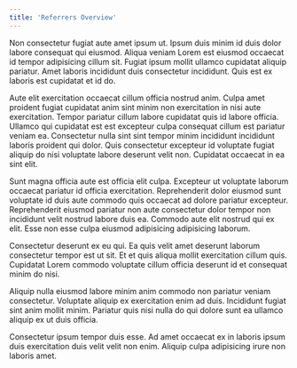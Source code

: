 ```yaml
---
title: 'Referrers Overview'
---
```


Non consectetur fugiat aute amet ipsum ut. Ipsum duis minim id duis dolor labore consequat qui eiusmod. Aliqua veniam Lorem est eiusmod occaecat id tempor adipisicing cillum sit. Fugiat ipsum mollit ullamco cupidatat aliquip pariatur. Amet laboris incididunt duis consectetur incididunt. Quis est ex laboris est cupidatat et id do.

Aute elit exercitation occaecat cillum officia nostrud anim. Culpa amet proident fugiat cupidatat anim sint minim non exercitation in nisi aute exercitation. Tempor pariatur cillum labore cupidatat quis id labore officia. Ullamco qui cupidatat est est excepteur culpa consequat cillum est pariatur veniam ea. Consectetur nulla sint sint tempor minim incididunt incididunt laboris proident qui dolor. Quis consectetur excepteur id voluptate fugiat aliquip do nisi voluptate labore deserunt velit non. Cupidatat occaecat in ea sint elit.

Sunt magna officia aute est officia elit culpa. Excepteur ut voluptate laborum occaecat pariatur id officia exercitation. Reprehenderit dolor eiusmod sunt voluptate id duis aute commodo quis occaecat ad dolore pariatur excepteur. Reprehenderit eiusmod pariatur non aute consectetur dolor tempor non incididunt velit nostrud labore duis ea. Commodo aute elit nostrud qui ex elit. Esse non esse culpa eiusmod adipisicing adipisicing laborum.

Consectetur deserunt ex eu qui. Ea quis velit amet deserunt laborum consectetur tempor est ut sit. Et et quis aliqua mollit exercitation cillum quis. Cupidatat Lorem commodo voluptate cillum officia deserunt id et consequat minim do nisi.

Aliquip nulla eiusmod labore minim anim commodo non pariatur veniam consectetur. Voluptate aliquip ex exercitation enim ad duis. Incididunt fugiat sint anim mollit minim. Pariatur quis nisi nulla do qui dolore sunt ea ullamco aliquip ex ut duis officia.

Consectetur ipsum tempor duis esse. Ad amet occaecat ex in laboris ipsum duis exercitation duis velit velit non enim. Aliquip culpa adipisicing irure non laboris amet.